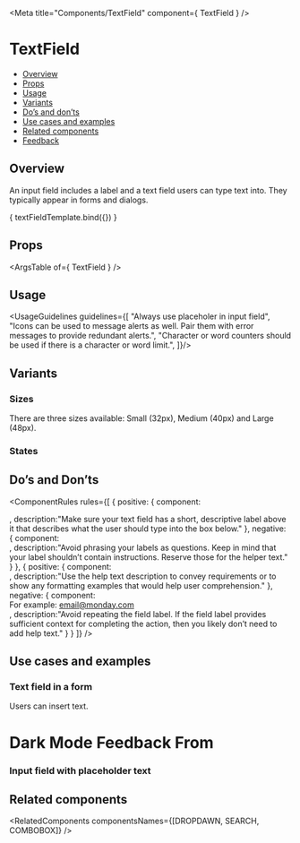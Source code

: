 
<Meta
  title="Components/TextField"
  component={ TextField }
/>

<!--- Component template -->


<!--- Component documentation -->

# TextField
- [Overview](#overview)
- [Props](#props)
- [Usage](#usage)
- [Variants](#variants)
- [Do’s and don’ts](#dos-and-donts)
- [Use cases and examples](#use-cases-and-examples)
- [Related components](#related-components)
- [Feedback](#feedback)

## Overview
An input field includes a label and a text field users can type text into. They typically appear in forms and dialogs.

<Canvas>
  <Story name="Overview"
         args={ {title: "name", iconName: "fa fa-square", validation: {text: "success"}, wrapperClassName: "monday-storybook-text-field_size", showCharCount: true, placeholder: "Placeholder text here"  } }>
    { textFieldTemplate.bind({}) }
  </Story>
</Canvas>

## Props
<ArgsTable of={ TextField } />

## Usage
<UsageGuidelines guidelines={[
  "Always use placeholer in input field",
  "Icons can be used to message alerts as well. Pair them with error messages to provide redundant alerts.",
  "Character or word counters should be used if there is a character or word limit.",
]}/>

## Variants
### Sizes
There are three sizes available: Small (32px), Medium (40px) and Large (48px).
<Canvas>
  <Story name="Sizes">
    <div className="monday-storybook-text-field_column-wrapper">
      <TextField placeholder="Small" />
      <TextField placeholder="Meduim" size={TextField.sizes.MEDIUM} />
      <TextField placeholder="Large" size={TextField.sizes.LARGE} />
    </div>
  </Story>
</Canvas>

### States
<Canvas>
  <Story name="States">
    <div className="monday-storybook-text-field_wrapper">
      <div className="monday-storybook-text-field_column-wrapper">
        <TextField placeholder="Disabled" size={TextField.sizes.MEDIUM} disabled />
        <TextField placeholder="With icon" iconName={Email} size={TextField.sizes.MEDIUM} />
        <TextField placeholder="Active" autoFocus size={TextField.sizes.MEDIUM} />
      </div>
      <div className="monday-storybook-text-field_column-wrapper">
        <TextField placeholder="With field label" title="Name" size={TextField.sizes.MEDIUM} />
        <TextField placeholder="Success" validation={{ status: "success" }} iconName={Check} size={TextField.sizes.MEDIUM} />
        <TextField placeholder="Error" validation={{ status: "error" }} iconName={CloseSmall} size={TextField.sizes.MEDIUM} />
      </div>
    </div>
  </Story>
</Canvas>

## Do’s and Don’ts
<ComponentRules
  rules={[
    {
      positive: {
        component:
        <div className="monday-storybook-text-field_size">
          <TextField placeholder="johndoe@gmail.com" title="Email" size={TextField.sizes.MEDIUM} />
        </div>,
        description:"Make sure your text field has a short, descriptive label above it that describes what the user should type into the box below."
      },
      negative: {
        component:
        <div className="monday-storybook-text-field_size">
          <TextField placeholder="What is your email address?" size={TextField.sizes.MEDIUM} />
        </div>,
        description:"Avoid phrasing your labels as questions. Keep in mind that your label shouldn’t contain instructions. Reserve those for the helper text."
      }
    },
    {
      positive: {
        component:
        <div className="monday-storybook-text-field_size">
          <TextField title="Email" size={TextField.sizes.MEDIUM} />
        </div>,
        description:"Use the help text description to convey requirements or to show any formatting examples that would help user comprehension."
      },
      negative: {
        component:
        <div className="monday-storybook-text-field_size">
          <TextField placeholder="email@monday.com" title="Email" size={TextField.sizes.MEDIUM} />
          For example: email@monday.com
        </div>,
        description:"Avoid repeating the field label. If the field label provides sufficient context for completing the action, then you likely don’t need to add help text."
      }
    }
  ]}
/>

## Use cases and examples
### Text field in a form
Users can insert text.
<Canvas>
  <Story name="Text field in a form">
    <div className="monday-storybook-text-field_box">
      <h1>Dark Mode Feedback From</h1>
      <div className="monday-storybook-text-field_box_wrapper">
      <TextField 
        title="Your Name" 
        size={TextField.sizes.MEDIUM}
      />
      <TextField 
        title="Email" 
        size={TextField.sizes.MEDIUM}
      />
      </div>
    </div>
  </Story>
</Canvas>

### Input field with placeholder text
<Canvas>
  <Story name="Input field with placeholder text">
    <div className="monday-storybook-text-field_size">
      <TextField 
        placeholder="Enter one or more email" 
        labelIconName={Email} 
        title="Invite with email" 
        size={TextField.sizes.MEDIUM}
      />
    </div>
  </Story>
</Canvas>

## Related components
<RelatedComponents componentsNames={[DROPDAWN, SEARCH, COMBOBOX]} />